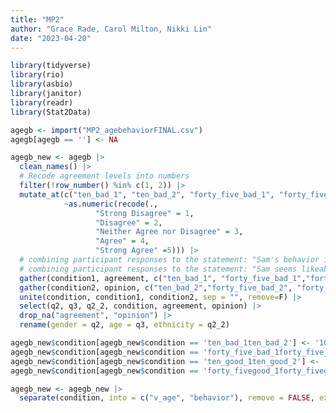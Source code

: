 ```yaml
---
title: "MP2"
author: "Grace Rade, Carol Milton, Nikki Lin"
date: "2023-04-20"
---
```

```r
library(tidyverse)
library(rio)
library(asbio)
library(janitor)
library(readr)
library(Stat2Data)
```

```r
agegb <- import("MP2_agebehaviorFINAL.csv")
agegb[agegb == ''] <- NA
```

```r
agegb_new <- agegb |>
  clean_names() |>
  # Recode agreement levels into numbers
  filter(!row_number() %in% c(1, 2)) |>
  mutate_at(c("ten_bad_1", "ten_bad_2", "forty_five_bad_1", "forty_five_bad_2","forty_fivegood_1", "forty_fivegood_2", "ten_good_1", "ten_good_2"), 
            ~as.numeric(recode(.,
                   "Strong Disagree" = 1,
                   "Disagree" = 2,
                   "Neither Agree nor Disagree" = 3,
                   "Agree" = 4,
                   "Strong Agree" =5))) |>
  # combining participant responses to the statement: "Sam's behavior is good" into single column "agreement"
  # combining participant responses to the statement: "Sam seems likeable" into single column "opinion"
  gather(condition1, agreement, c("ten_bad_1", "forty_five_bad_1","forty_fivegood_1", "ten_good_1"), factor_key=TRUE) |>
  gather(condition2, opinion, c("ten_bad_2","forty_five_bad_2", "forty_fivegood_2", "ten_good_2")) |>
  unite(condition, condition1, condition2, sep = "", remove=F) |>
  select(q2, q3, q2_2, condition, agreement, opinion) |>
  drop_na("agreement", "opinion") |>
  rename(gender = q2, age = q3, ethnicity = q2_2)

agegb_new$condition[agegb_new$condition == 'ten_bad_1ten_bad_2'] <- '10 Bad'
agegb_new$condition[agegb_new$condition == 'forty_five_bad_1forty_five_bad_2'] <- '45 Bad'
agegb_new$condition[agegb_new$condition == 'ten_good_1ten_good_2'] <- '10 Good'
agegb_new$condition[agegb_new$condition == 'forty_fivegood_1forty_fivegood_2'] <- '45 Good'

agegb_new <- agegb_new |>
  separate(condition, into = c("v_age", "behavior"), remove = FALSE, extra = "merge")
```



